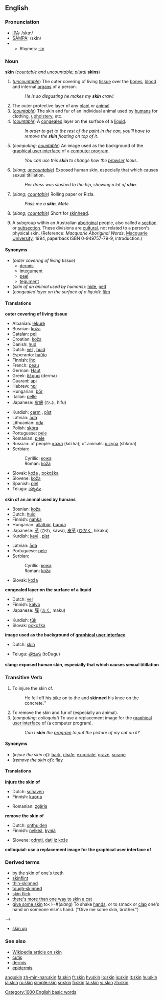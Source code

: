 ==English==

===Pronunciation===
*[[w:IPA|IPA]]: /skɪn/
*[[w:SAMPA|SAMPA]]: /skIn/
*{{audio|en-us-skin.ogg|Audio (US)}}
**Rhymes: [[Rhymes:English:-ɪn|-ɪn]]

===Noun===
'''skin''' (''[[countable]] and [[uncountable]]''; ''plural'' '''[[skins]]''')

# (''[[uncountable]]'') The outer covering of living [[tissue]] over the [[bone]]s, [[blood]] and internal [[organs]] of a person.
#:''He is so disgusting he makes my '''skin''' crawl.''
# The outer protective layer of any [[plant]] or [[animal]].
# (''[[countable]]'') The skin and fur of an individual animal used by [[humans]] for clothing, [[upholstery]], etc.
# (''[[countable]]'') A [[congeal]]ed layer on the surface of a [[liquid]].
#:''In order to get to the rest of the [[paint]] in the can, you'll have to remove the '''skin''' floating on top of it.''
# (''computing''; ''[[countable]]'') An image used as the background of the [[graphical user interface]] of a [[computer program]].
#:''You can use this '''skin''' to change how the [[browser]] looks.''
# (''slang''; ''[[uncountable]]'') Exposed human skin, especially that which causes sexual titillation.
#:''Her dress was slashed to the hip, showing a lot of '''skin'''.''
# (''slang''; ''[[countable]]'') Rolling paper or Rizla.
#:''Pass me a '''skin''', Mate.''
# (''slang''; ''[[countable]]'') Short for [[skinhead]].
# {{AU}} A subgroup within an Australian [[aboriginal]] people, also called a [[section]] or [[subsection]].  These divisions are [[cultural]], not related to a person's physical skin.  (Reference: ''Macquarie Aboriginal Words'', [[w:Macquarie University|Macquarie University]], 1994, paperback ISBN 0-949757-79-9, introduction.)

====Synonyms====
*(''outer covering of living tissue'')
** [[dermis]]
** [[integument]]
** [[peel]]
** [[tegument]]
*(''skin of an animal used by humans''): [[hide]], [[pelt]]
*(''congealed layer on the surface of a liquid''): [[film]]

====Translations====

'''outer covering of living tissue'''
{{top}}
*Albanian: [[lëkurë]] {{f}}
*Bosnian: [[koža#Bosnian|koža]] {{f}}
*Catalan: [[pell]] {{f}}
*Croatian: [[koža]] {{f}}
*Danish: [[hud]]
*Dutch: [[vel]] {{n}}, [[huid]] {{f}}
*Esperanto: [[haŭto]]
*Finnish: [[iho]]
*French: [[peau]] {{f}}
*German: [[Haut]] {{f}}
*Greek: [[δέρμα]] (derma)
*Guaraní: [[api]]
*Hebrew: [[עור]]
*Hungarian: [[bőr]]
*Italian: [[pelle]] {{f}}
*Japanese: [[皮膚]] (ひふ, hifu)
{{mid}}
*Kurdish: [[çerm]] {{m}}, [[pîst]] {{m}}
*Latvian: [[āda]] {{f}}
*Lithuanian: [[oda]] {{f}}
*Polish: [[skóra]] {{f}}
*Portuguese: [[pele]] {{f}}
*Romanian: [[piele]] {{f}}
*Russian: of people: [[кожа]] {{f}} (kózha); of animals: [[шкура]] {{f}} (shkúra)
*Serbian:
*:Cyrillic: [[кожа#Serbian|кожа]] {{f}}
*:Roman: [[koža#Serbian|koža]] {{f}}
*Slovak: [[koža#Slovak|koža]] {{f}}, [[pokožka#Slovak|pokožka]] {{f}}
*Slovene: [[koža#Slovene|koža]] {{f}}
*Spanish: [[piel]] {{f}}
*Telugu: [[చర్మము]]
{{bottom}}

'''skin of an animal used by humans'''
{{top}}
*Bosnian: [[koža#Bosnian|koža]] {{f}}
*Dutch: [[huid]] {{f}}
*Finnish: [[nahka]]
*Hungarian: [[állatbőr]], [[bunda]]
*Japanese: [[革]] (かわ, kawa), [[皮革]] ([[ひかく]], hikaku)
*Kurdish: [[kevl]] {{m}}, [[pîst]] {{m}}
{{mid}}
*Latvian: [[āda]] {{f}}
*Portuguese: [[pele]] {{f}}
*Serbian:
*:Cyrillic: [[кожа#Serbian|кожа]] {{f}}
*:Roman: [[koža#Serbian|koža]] {{f}}
*Slovak: [[koža#Slovak|koža]] {{f}}
{{bottom}}

'''congealed layer on the surface of a liquid'''
{{top}}
*Dutch: [[vel]] {{n}}
*Finnish: [[kalvo]]
*Japanese: [[膜]] ([[まく]], maku)
{{mid}}
*Kurdish: [[tûk]]
*Slovak: [[pokožka#Slovak|pokožka]] {{f}}
{{bottom}}

'''image used as the background of [[graphical user interface]]'''
{{top}}
*Dutch: [[skin]] 
{{mid}}
*Telugu: [[తొడుగు]] (toDugu)
{{bottom}}

'''slang: exposed human skin, especially that which causes sexual titillation'''
{{top}}
{{mid}}
{{bottom}}

===Transitive Verb===
{{en-verb|skin|n|ing}}

# To injure the skin of.
#:He fell off his [[bike]] on to the and '''skinned''' his knee on the concrete.''
# To remove the skin and fur of (especially an animal).
# (''computing''; ''colloquial'') To use a replacement image for the [[graphical user interface]] of (a computer program).
#:''Can I '''skin''' the [[program]] to put the picture of my cat on it?''

====Synonyms====
*(''injure the skin of''): [[bark]], [[chafe]], [[excoriate]], [[graze]], [[scrape]]
*(''remove the skin of''): [[flay]]

====Translations====

'''injure the skin of'''
{{top}}
*Dutch: [[schaven]]
*Finnish: [[kuoria]]
{{mid}}
*Romanian: [[zgâria]]
{{bottom}}

'''remove the skin of'''
{{top}}
*Dutch: [[onthuiden]]
*Finnish: [[nylkeä]], [[kyniä]]
{{mid}}
*Slovene: [[odreti]], [[dati iz kože]]
{{bottom}}

'''colloquial: use a replacement image for the graphical user interface of'''
{{top}}
{{mid}}
{{bottom}}

===Derived terms===
*[[by the skin of one's teeth]]<!--#A very small amount of margin for error, or small likelihood of success.  ("We'll probably just make it by the skin of our teeth.")-->
*[[skinflint]]
*[[thin-skinned]]<!--#(adj) Weak, timid.  ("He's so thin-skinned, one solid [[punch]] and he's on the [[canvas]]."  ("Probably he can't do it because his skin is thin.")-->
*[[tough-skinned]]<!--#(adj) Strong; able to endure pain or hardship.  ("She must be tough-skinned, if she can work for slave drivers like those guys."-->
*[[skin flick]]<!--#A [[pornographic]] or [[adult movie]].  ("It's a skin flick.")-->
*[[there's more than one way to skin a cat]]
*[[give some skin]] to<!--#(''slang'') To shake [[hands]], or to smack or [[clap]] one's hand on someone else's hand.  ("Give me some skin, brother.")
-->
*[[skin up]]

===See also===
*[[w:Skin|Wikipedia article on skin]]
*[[cutis]]
*[[dermis]]
*[[epidermis]]

[[Category:1000 English basic words]]

[[ang:skin]]
[[zh-min-nan:skin]]
[[fa:skin]]
[[fr:skin]]
[[hy:skin]]
[[io:skin]]
[[is:skin]]
[[it:skin]]
[[hu:skin]]
[[ja:skin]]
[[ru:skin]]
[[simple:skin]]
[[sr:skin]]
[[fi:skin]]
[[ta:skin]]
[[vi:skin]]
[[zh:skin]]